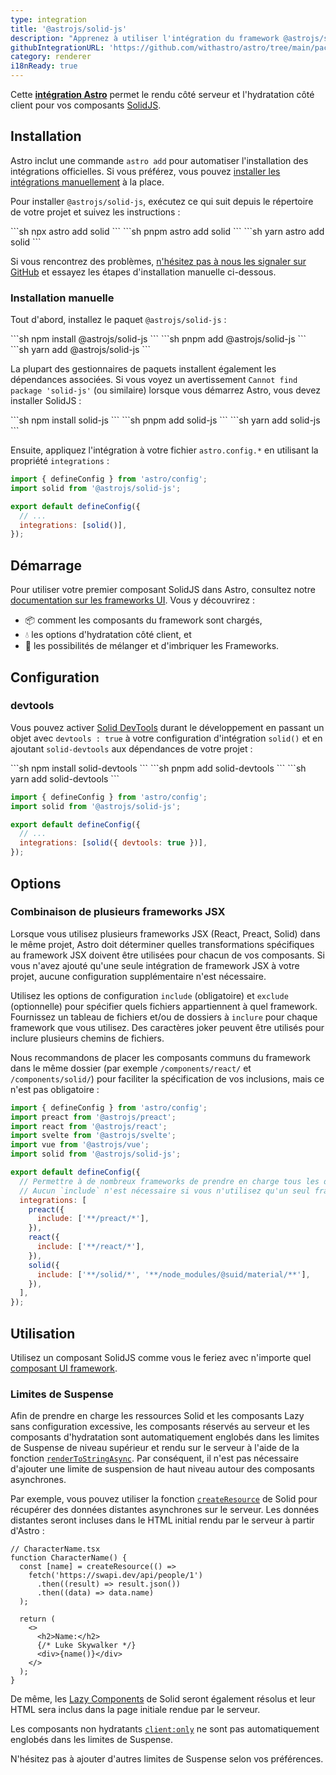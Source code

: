 ```yaml
---
type: integration
title: '@astrojs/solid-js'
description: "Apprenez à utiliser l'intégration du framework @astrojs/solid-js pour étendre la prise en charge des composants dans votre projet Astro."
githubIntegrationURL: 'https://github.com/withastro/astro/tree/main/packages/integrations/solid/'
category: renderer
i18nReady: true
---
```


Cette **[intégration Astro][astro-integration]** permet le rendu côté serveur et l'hydratation côté client pour vos composants [SolidJS](https://www.solidjs.com/).

## Installation

Astro inclut une commande `astro add` pour automatiser l'installation des intégrations officielles. Si vous préférez, vous pouvez [installer les intégrations manuellement](#installation-manuelle) à la place.

Pour installer `@astrojs/solid-js`, exécutez ce qui suit depuis le répertoire de votre projet et suivez les instructions :

<PackageManagerTabs>
  <Fragment slot="npm">
    ```sh
    npx astro add solid
    ```
  </Fragment>
  <Fragment slot="pnpm">
    ```sh
    pnpm astro add solid
    ```
  </Fragment>
  <Fragment slot="yarn">
    ```sh
    yarn astro add solid
    ```
  </Fragment>
</PackageManagerTabs>

Si vous rencontrez des problèmes, [n'hésitez pas à nous les signaler sur GitHub](https://github.com/withastro/astro/issues) et essayez les étapes d'installation manuelle ci-dessous.

### Installation manuelle

Tout d'abord, installez le paquet `@astrojs/solid-js` :

<PackageManagerTabs>
  <Fragment slot="npm">
    ```sh
    npm install @astrojs/solid-js
    ```
  </Fragment>
  <Fragment slot="pnpm">
    ```sh
    pnpm add @astrojs/solid-js
    ```
  </Fragment>
  <Fragment slot="yarn">
    ```sh
    yarn add @astrojs/solid-js
    ```
  </Fragment>
</PackageManagerTabs>

La plupart des gestionnaires de paquets installent également les dépendances associées. Si vous voyez un avertissement `Cannot find package 'solid-js'` (ou similaire) lorsque vous démarrez Astro, vous devez installer SolidJS :

<PackageManagerTabs>
  <Fragment slot="npm">
    ```sh
    npm install solid-js
    ```
  </Fragment>
  <Fragment slot="pnpm">
    ```sh
    pnpm add solid-js
    ```
  </Fragment>
  <Fragment slot="yarn">
    ```sh
    yarn add solid-js
    ```
  </Fragment>
</PackageManagerTabs>

Ensuite, appliquez l'intégration à votre fichier `astro.config.*` en utilisant la propriété `integrations` :

```js title="astro.config.mjs" ins={2} ins="solid()"
import { defineConfig } from 'astro/config';
import solid from '@astrojs/solid-js';

export default defineConfig({
  // ...
  integrations: [solid()],
});
```

## Démarrage

Pour utiliser votre premier composant SolidJS dans Astro, consultez notre [documentation sur les frameworks UI][astro-ui-frameworks]. Vous y découvrirez :

* 📦 comment les composants du framework sont chargés,
* 💧 les options d'hydratation côté client, et
* 🤝 les possibilités de mélanger et d'imbriquer les Frameworks.

## Configuration

### devtools

<p><Since pkg="@astrojs/solid-js" v="4.2.0" /></p>

Vous pouvez activer [Solid DevTools](https://github.com/thetarnav/solid-devtools) durant le développement en passant un objet avec `devtools : true` à votre configuration d'intégration `solid()` et en ajoutant `solid-devtools` aux dépendances de votre projet :

<PackageManagerTabs>
  <Fragment slot="npm">
    ```sh
    npm install solid-devtools
    ```
  </Fragment>
  <Fragment slot="pnpm">
    ```sh
    pnpm add solid-devtools
    ```
  </Fragment>
  <Fragment slot="yarn">
    ```sh
    yarn add solid-devtools
    ```
  </Fragment>
</PackageManagerTabs>

```js title="astro.config.mjs"
import { defineConfig } from 'astro/config';
import solid from '@astrojs/solid-js';

export default defineConfig({
  // ...
  integrations: [solid({ devtools: true })],
});
```

## Options

### Combinaison de plusieurs frameworks JSX

Lorsque vous utilisez plusieurs frameworks JSX (React, Preact, Solid) dans le même projet, Astro doit déterminer quelles transformations spécifiques au framework JSX doivent être utilisées pour chacun de vos composants. Si vous n'avez ajouté qu'une seule intégration de framework JSX à votre projet, aucune configuration supplémentaire n'est nécessaire.

Utilisez les options de configuration `include` (obligatoire) et `exclude` (optionnelle) pour spécifier quels fichiers appartiennent à quel framework. Fournissez un tableau de fichiers et/ou de dossiers à `inclure` pour chaque framework que vous utilisez. Des caractères joker peuvent être utilisés pour inclure plusieurs chemins de fichiers.

Nous recommandons de placer les composants communs du framework dans le même dossier (par exemple `/components/react/` et `/components/solid/`) pour faciliter la spécification de vos inclusions, mais ce n'est pas obligatoire :

```js title="astro.config.mjs"
import { defineConfig } from 'astro/config';
import preact from '@astrojs/preact';
import react from '@astrojs/react';
import svelte from '@astrojs/svelte';
import vue from '@astrojs/vue';
import solid from '@astrojs/solid-js';

export default defineConfig({
  // Permettre à de nombreux frameworks de prendre en charge tous les différents types de composants.
  // Aucun `include` n'est nécessaire si vous n'utilisez qu'un seul framework JSX !
  integrations: [
    preact({
      include: ['**/preact/*'],
    }),
    react({
      include: ['**/react/*'],
    }),
    solid({
      include: ['**/solid/*', '**/node_modules/@suid/material/**'],
    }),
  ],
});
```

## Utilisation

Utilisez un composant SolidJS comme vous le feriez avec n'importe quel [composant UI framework](/fr/guides/framework-components/).

### Limites de Suspense

Afin de prendre en charge les ressources Solid et les composants Lazy sans configuration excessive, les composants réservés au serveur et les composants d'hydratation sont automatiquement englobés dans les limites de Suspense de niveau supérieur et rendu sur le serveur à l'aide de la fonction [`renderToStringAsync`][solid-render-to-string-async]. Par conséquent, il n'est pas nécessaire d'ajouter une limite de suspension de haut niveau autour des composants asynchrones.

Par exemple, vous pouvez utiliser la fonction [`createResource`][solid-create-resource] de Solid pour récupérer des données distantes asynchrones sur le serveur. Les données distantes seront incluses dans le HTML initial rendu par le serveur à partir d'Astro :

```tsx
// CharacterName.tsx
function CharacterName() {
  const [name] = createResource(() =>
    fetch('https://swapi.dev/api/people/1')
      .then((result) => result.json())
      .then((data) => data.name)
  );

  return (
    <>
      <h2>Name:</h2>
      {/* Luke Skywalker */}
      <div>{name()}</div>
    </>
  );
}
```

De même, les [Lazy Components][solid-lazy-components] de Solid seront également résolus et leur HTML sera inclus dans la page initiale rendue par le serveur.

Les composants non hydratants [`client:only`][astro-client-only] ne sont pas automatiquement englobés dans les limites de Suspense.

N'hésitez pas à ajouter d'autres limites de Suspense selon vos préférences.

[astro-integration]: /fr/guides/integrations-guide/

[astro-ui-frameworks]: /fr/guides/framework-components/#utilisation-des-composants-de-framework

[astro-client-only]: /fr/reference/directives-reference/#clientonly

[solid-render-to-string-async]: https://www.solidjs.com/docs/latest/api#rendertostringasync

[solid-create-resource]: https://www.solidjs.com/docs/latest/api#createresource

[solid-lazy-components]: https://www.solidjs.com/docs/latest/api#lazy
